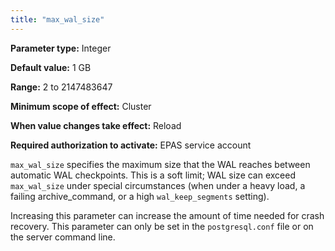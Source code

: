 ```yaml
---
title: "max_wal_size"
---
```


<div id="max_wal_size" class="registered_link"></div>

**Parameter type:** Integer

**Default value:** 1 GB

**Range:** 2 to 2147483647

**Minimum scope of effect:** Cluster

**When value changes take effect:** Reload

**Required authorization to activate:** EPAS service account

`max_wal_size` specifies the maximum size that the WAL reaches between automatic WAL checkpoints. This is a soft limit; WAL size can exceed `max_wal_size` under special circumstances (when under a heavy load, a failing archive_command, or a high `wal_keep_segments` setting).

Increasing this parameter can increase the amount of time needed for crash recovery. This parameter can only be set in the `postgresql.conf` file or on the server command line.
